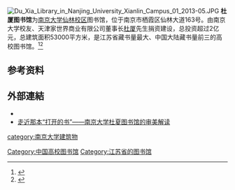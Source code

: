 [[File:Du_Xia_Library_in_Nanjing_University_Xianlin_Campus_01_2013-05.JPG|thumb]]
'''杜厦图书馆'''为[[南京大学|南京大学]][[南京大学仙林校区|仙林校区]]图书馆，位于南京市栖霞区仙林大道163号。由南京大学校友、天津家世界商业有限公司董事长[[杜厦|杜厦]]先生捐资建设，总投资超过2亿元，总建筑面积53000平方米，是江苏省藏书量最大、中国大陆藏书量前三的高校图书馆。<ref>{{Cite journal|url=https://kns.cnki.net/KCMS/detail/detail.aspx?dbcode=CJFQ&dbname=CJFDLAST2017&filename=JZYW201708054&v=MjYyNTExVDNxVHJXTTFGckNVUjdxZmIrWnVGeURsVUwvSkx6ZlNlYkc0SDliTXA0OUFZSVI4ZVgxTHV4WVM3RGg=|title=基于人性化理念的图书馆室内设计探索——以南京大学杜厦图书馆为例|author=吴忞怿|year=2017|issue=08|issn=1672-4909|journal=建筑与文化|doi=}}</ref><ref>{{Cite journal|url=https://kns.cnki.net/KCMS/detail/detail.aspx?dbcode=CJFQ&dbname=CJFD2011&filename=JZCS201107012&v=MjcyNzJUM3FUcldNMUZyQ1VSN3FmYitadUZ5RGxVTC9QTHpmSWZiRzRIOURNcUk5RVpvUjhlWDFMdXhZUzdEaDE=|title=人与书籍交互开放的知识殿堂——南京大学杜厦图书馆|author=廖杰|year=2011|issue=07|issn=1673-0232|journal=城市建筑|doi=}}</ref>

== 参考资料 ==
{{reflist}}

== 外部連結 ==
*{{Official website|1= http://lib.nju.edu.cn/html/index.html }}
* [http://wuxizazhi.cnki.net/Search/SHGT201204011.html 走近那本“打开的书”——南京大学杜夏图书馆的审美解读] {{Wayback|url=http://wuxizazhi.cnki.net/Search/SHGT201204011.html |date=20190811233428 }}

{{南京大学}}

{{Authority control}}
[[category:南京大学建筑物|category:南京大学建筑物]]
[[Category:中国高校图书馆|Category:中国高校图书馆]]
[[Category:江苏省的图书馆|Category:江苏省的图书馆]]